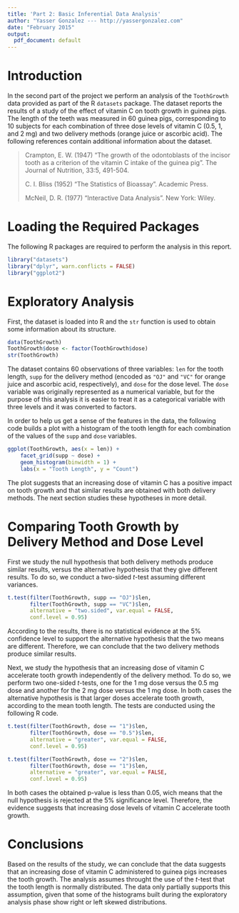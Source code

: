 ```yaml
---
title: 'Part 2: Basic Inferential Data Analysis'
author: "Yasser Gonzalez --- http://yassergonzalez.com"
date: "February 2015"
output:
  pdf_document: default
---
```


# Introduction

In the second part of the project we perform an analysis of the `ToothGrowth` 
data provided as part of the R `datasets` package. The dataset reports the 
results of a study of the effect of vitamin C on tooth growth in guinea pigs.
The length of the teeth was measured in 60 guinea pigs, corresponding to 
10 subjects for each combination of three dose levels of vitamin C 
(0.5, 1, and 2 mg) and two delivery methods (orange juice or ascorbic acid). 
The following references contain additional information about the dataset.

> Crampton, E. W. (1947) "The growth of the odontoblasts of the incisor 
> tooth as a criterion of the vitamin C intake of the guinea pig".
> The Journal of Nutrition, 33:5, 491-504.
> 
> C. I. Bliss (1952) "The Statistics of Bioassay". Academic Press.
> 
> McNeil, D. R. (1977) "Interactive Data Analysis". New York: Wiley.

# Loading the Required Packages

The following R packages are required to perform the analysis in this report.

```r
library("datasets")
library("dplyr", warn.conflicts = FALSE)
library("ggplot2")
```

# Exploratory Analysis

First, the dataset is loaded into R and the `str` function is used to obtain
some information about its structure.

```r
data(ToothGrowth)
ToothGrowth$dose <- factor(ToothGrowth$dose)
str(ToothGrowth)
```

The dataset contains 60 observations of three variables: `len` for the tooth length, 
`supp` for the delivery method (encoded as `"OJ"` and `"VC"` for orange juice and 
ascorbic acid, respectively), and `dose` for the dose level. The `dose` variable was 
originally represented as a numerical variable, but for the purpose of this 
analysis it is easier to treat it as a categorical variable with three levels 
and it was converted to factors.

In order to help us get a sense of the features in the data, the following code
builds a plot with a histogram of the tooth length for each combination of 
the values of the `supp` and `dose` variables.

```r
ggplot(ToothGrowth, aes(x = len)) +
    facet_grid(supp ~ dose) +
    geom_histogram(binwidth = 1) +
    labs(x = "Tooth Length", y = "Count")
```

The plot suggests that an increasing dose of vitamin C has a positive impact on 
tooth growth and that similar results are obtained with both delivery methods. 
The next section studies these hypotheses in more detail.

# Comparing Tooth Growth by Delivery Method and Dose Level

First we study the null hypothesis that both delivery methods produce similar results,
versus the alternative hypothesis that they give different results. To do so, we
conduct a two-sided $t$-test assuming different variances.

```r
t.test(filter(ToothGrowth, supp == "OJ")$len,
       filter(ToothGrowth, supp == "VC")$len,
       alternative = "two.sided", var.equal = FALSE, 
       conf.level = 0.95)
```

According to the results, there is no statistical evidence at the 5% confidence 
level to support the alternative hypothesis that the two means are different. 
Therefore, we can conclude that the two delivery methods produce similar results.

Next, we study the hypothesis that an increasing dose of vitamin C accelerate 
tooth growth independently of the delivery method. To do so, we perform two
one-sided $t$-tests, one for the 1 mg dose versus the 0.5 mg dose and
another for the 2 mg dose versus the 1 mg dose. In both cases the alternative
hypothesis is that larger doses accelerate tooth growth, according to the 
mean tooth length. The tests are conducted using the following R code.

```r
t.test(filter(ToothGrowth, dose == "1")$len,
       filter(ToothGrowth, dose == "0.5")$len,
       alternative = "greater", var.equal = FALSE, 
       conf.level = 0.95)

t.test(filter(ToothGrowth, dose == "2")$len,
       filter(ToothGrowth, dose == "1")$len,
       alternative = "greater", var.equal = FALSE, 
       conf.level = 0.95)
```

In both cases the obtained p-value is less than 0.05, wich means that the 
null hypothesis is rejected at the 5% significance level. Therefore, the 
evidence suggests that increasing dose levels of vitamin C accelerate 
tooth growth.

# Conclusions

Based on the results of the study, we can conclude that the data suggests 
that an increasing dose of vitamin C administered to guinea pigs increases the 
tooth growth. The analysis assumes throught the use of the $t$-test that
the tooth length is normally distributed. The data only partially supports 
this assumption, given that some of the histograms built during the 
exploratory analysis phase show right or left skewed distributions.
